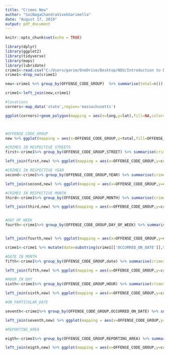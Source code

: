 ---
title: "Crimes New"
author: "SaiNagaChandraVivekGarimella"
date: "August 17, 2019"
output: pdf_document
---

```{r setup, include=FALSE}
knitr::opts_chunk$set(echo = TRUE)
```

```{r}
library(dplyr)
library(ggplot2)
library(tidyverse)
library(maps)
library(lubridate)
crime1<-read.csv("C:/Users/garim/OneDrive/Desktop/NEU/Introduction to Data Management and Processing/data sets/crimes-in-boston/crime.csv")
crime1<-drop_na(crime1)

new<-crime1 %>% group_by(OFFENSE_CODE_GROUP)  %>% summarise(total=n()) %>% arrange(desc(total)) %>% top_n(5)

crime1<-left_join(new,crime1)

#locations
corners<-map_data('state',region='massachusetts')

ggplot(corners)+geom_polygon(mapping = aes(x=long,y=lat),fill=NA,color="black")+ geom_point(data = crime1,mapping = aes(x=Long,y=Lat,color=OFFENSE_CODE_GROUP))+coord_cartesian(xlim = c(-71,-71.2) ,ylim=c(42.22, 42.37))



#OFFENSE_CODE_GROUP
new %>% ggplot(mapping = aes(x=OFFENSE_CODE_GROUP,y=total,fill=OFFENSE_CODE_GROUP))+geom_bar(stat = 'identity')+coord_flip()

#CRIMES IN RESPECTIVE STREETS
first<-crime1%>% group_by(OFFENSE_CODE_GROUP,STREET) %>% summarise(crimes_in_respective_streets=n()) %>% arrange(desc(crimes_in_respective_streets)) %>% group_by(OFFENSE_CODE_GROUP) %>% top_n(5)

left_join(first,new) %>% ggplot(mapping = aes(x=OFFENSE_CODE_GROUP,y=crimes_in_respective_streets,fill=STREET))+geom_bar(stat = 'identity',position = 'dodge')+coord_flip()

#CRIMES IN RESPECTIVE YEAR
second<-crime1%>% group_by(OFFENSE_CODE_GROUP,YEAR) %>% summarise(crimes_in_respective_year=n()) %>% arrange(desc(crimes_in_respective_year)) %>% group_by(OFFENSE_CODE_GROUP) %>% top_n(5)

left_join(second,new) %>% ggplot(mapping = aes(x=OFFENSE_CODE_GROUP,y=crimes_in_respective_year,fill=as.factor(YEAR)))+geom_bar(stat = 'identity',position = 'dodge')+coord_flip()+labs(fill='YEAR')

#CRIMES IN RESPECTIVE MONTH
third<-crime1%>% group_by(OFFENSE_CODE_GROUP,MONTH) %>% summarise(crimes_in_respective_month=n()) %>% arrange(desc(crimes_in_respective_month)) %>% group_by(OFFENSE_CODE_GROUP) %>% top_n(3)

left_join(third,new) %>% ggplot(mapping = aes(x=OFFENSE_CODE_GROUP,y=crimes_in_respective_month,fill=as.factor(MONTH)))+geom_bar(stat = 'identity',position = 'dodge')+coord_flip()+labs(fill='MONTHS IN AN YEAR')


#DAY OF WEEK
fourth<-crime1%>% group_by(OFFENSE_CODE_GROUP,DAY_OF_WEEK) %>% summarise(crimes_in_respective_day_of_week=n()) %>% arrange(desc(crimes_in_respective_day_of_week)) %>% group_by(OFFENSE_CODE_GROUP) %>% top_n(3)


left_join(fourth,new) %>% ggplot(mapping = aes(x=OFFENSE_CODE_GROUP,y=crimes_in_respective_day_of_week,fill=as.factor(DAY_OF_WEEK)))+geom_bar(stat = 'identity',position = 'dodge')+coord_flip()+labs(fill='DAY OF WEEK')

crime1<-crime1 %>% mutate(date=substring(crime1[['OCCURRED_ON_DATE']],9,10))

#DATE IN MONTH
fifth<-crime1%>% group_by(OFFENSE_CODE_GROUP,date) %>% summarise(crimes_in_respective_date_in_month=n()) %>% arrange(desc(crimes_in_respective_date_in_month)) %>% group_by(OFFENSE_CODE_GROUP) %>% top_n(3)

left_join(fifth,new) %>% ggplot(mapping = aes(x=OFFENSE_CODE_GROUP,y=crimes_in_respective_date_in_month,fill=as.factor(date)))+geom_bar(stat = 'identity',position = 'dodge')+coord_flip()+labs(fill='DATE IN MONTH')

#HOUR IN DAY
sixth<-crime1%>% group_by(OFFENSE_CODE_GROUP,HOUR) %>% summarise(crimes_in_respective_hour_in_day=n()) %>% arrange(desc(crimes_in_respective_hour_in_day)) %>% group_by(OFFENSE_CODE_GROUP) %>% top_n(3)

left_join(sixth,new) %>% ggplot(mapping = aes(x=OFFENSE_CODE_GROUP,y=crimes_in_respective_hour_in_day,fill=as.factor(HOUR)))+geom_bar(stat = 'identity',position = 'dodge')+coord_flip()+labs(fill='HOUR IN DAY')

#ON_PARTICULAR_DATE

seventh<-crime1%>% group_by(OFFENSE_CODE_GROUP,OCCURRED_ON_DATE) %>% summarise(crimes_on_particular_day=n()) %>% arrange(desc(crimes_on_particular_day)) %>% group_by(OFFENSE_CODE_GROUP) %>% top_n(3)

left_join(seventh,new) %>% ggplot(mapping = aes(x=OFFENSE_CODE_GROUP,y=crimes_on_particular_day,fill=as.factor(OCCURRED_ON_DATE)))+geom_bar(stat = 'identity',position = 'dodge')+coord_flip()+labs(fill='UCR_PART')

#REPORTING_AREA

eigth<-crime1%>% group_by(OFFENSE_CODE_GROUP,REPORTING_AREA) %>% summarise(crimes_reporting_area=n()) %>% arrange(desc(crimes_reporting_area)) %>% group_by(OFFENSE_CODE_GROUP) %>% top_n(3)

left_join(eigth,new) %>% ggplot(mapping = aes(x=OFFENSE_CODE_GROUP,y=crimes_reporting_area,fill=as.factor(REPORTING_AREA)))+geom_bar(stat = 'identity',position = 'dodge')+coord_flip()+labs(fill='UCR_PART')





```

